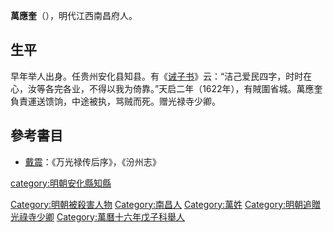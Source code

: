 '''萬應奎'''（{{bd|？||1622年||Wan}}），明代江西南昌府人。

==生平==
早年举人出身。任贵州安化县知县。有《[[诫子书|诫子书]]》云：“洁己爱民四字，时时在心，汝等各完各业，不得以我为倚靠。”天启二年（1622年），有賊圍省城。萬應奎負責運送馈饷，中途被执，骂贼而死。赠光禄寺少卿。

==參考書目==
*[[戴震|戴震]]：《万光禄传后序》，《汾州志》

{{DEFAULTSORT:W}}
[[category:明朝安化縣知縣|category:明朝安化縣知縣]]
[[Category:明朝被殺害人物|Category:明朝被殺害人物]]
[[Category:南昌人|Category:南昌人]]
[[Category:萬姓|Category:萬姓]]
[[Category:明朝追贈光祿寺少卿|Category:明朝追贈光祿寺少卿]]
[[Category:萬曆十六年戊子科舉人|Category:萬曆十六年戊子科舉人]]